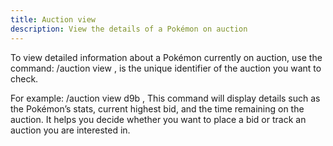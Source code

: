 ```yaml
---
title: Auction view
description: View the details of a Pokémon on auction
---
```


To view detailed information about a Pokémon currently on auction, use the command:
/auction view <auctionID> , 
<auctionID> is the unique identifier of the auction you want to check.

For example:
/auction view d9b , 
This command will display details such as the Pokémon’s stats, current highest bid, and the time remaining on the auction. 
It helps you decide whether you want to place a bid or track an auction you are interested in.